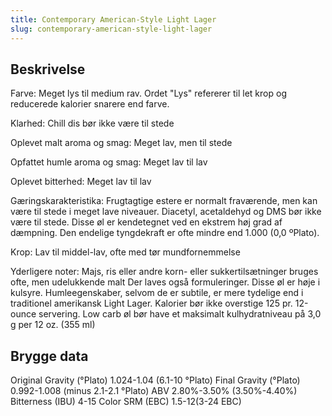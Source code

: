```yaml
---
title: Contemporary American-Style Light Lager
slug: contemporary-american-style-light-lager
---
```


## Beskrivelse
Farve: Meget lys til medium rav. Ordet &#34;Lys&#34; refererer til let krop og reducerede kalorier snarere end farve.

Klarhed: Chill dis bør ikke være til stede

Oplevet malt aroma og smag: Meget lav, men til stede

Opfattet humle aroma og smag: Meget lav til lav

Oplevet bitterhed: Meget lav til lav

Gæringskarakteristika: Frugtagtige estere er normalt fraværende, men kan være til stede i meget lave niveauer. Diacetyl, acetaldehyd og DMS bør ikke være til stede. Disse øl er kendetegnet ved en ekstrem høj grad af dæmpning. Den endelige tyngdekraft er ofte mindre end 1.000 (0,0 ºPlato).

Krop: Lav til middel-lav, ofte med tør mundfornemmelse

Yderligere noter: Majs, ris eller andre korn- eller sukkertilsætninger bruges ofte, men udelukkende malt Der laves også formuleringer. Disse øl er høje i kulsyre. Humleegenskaber, selvom de er subtile, er mere tydelige end i traditionel amerikansk Light Lager. Kalorier bør ikke overstige 125 pr. 12-ounce servering. Low carb øl bør have et maksimalt kulhydratniveau på 3,0 g per 12 oz. (355 ml)



## Brygge data
Original Gravity (°Plato) 1.024-1.04 (6.1-10 °Plato)
Final Gravity  (°Plato) 0.992-1.008 (minus 2.1-2.1 °Plato)
ABV 2.80%-3.50% (3.50%-4.40%)
Bitterness (IBU) 4-15
Color SRM (EBC) 1.5-12(3-24 EBC)					

